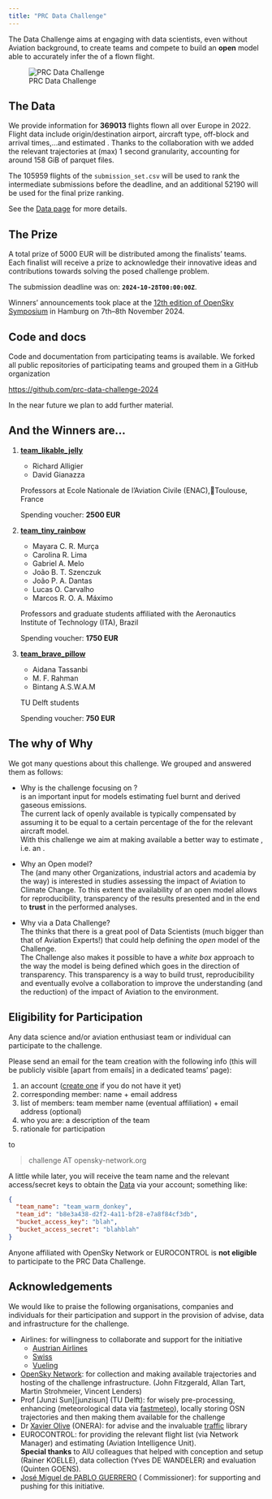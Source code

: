 ```yaml
---
title: "PRC Data Challenge"
---
```


The \acr{PRC} Data Challenge aims at engaging with data scientists, even without
Aviation background, to create teams and compete to
build an **open** \acr{ML} model able to accurately infer the \acr{ATOW} of a
flown flight.

![PRC Data Challenge](media/prc_dc24.jpeg)

## The Data

We provide information for **369013** flights flown all over Europe in 2022.
Flight data include origin/destination airport, aircraft type,
off-block and arrival times,...and estimated \acr{TOW}.
Thanks to the collaboration with \acr{OSN} we added the relevant trajectories 
at (max) 1 second granularity, accounting for around 158 GiB of parquet files.

The 105959 flights of the `submission_set.csv` will be used to rank the intermediate 
submissions before the deadline, and an additional 52190 will be used for the 
final prize ranking.

See the [Data page](data.html) for more details.


## The Prize

A total prize of $5000$ EUR will be distributed among the finalists' teams.  
Each finalist will receive a prize to acknowledge their innovative ideas and
contributions towards solving the posed challenge problem.  

The submission deadline was on: [**`2024-10-28T00:00:00Z`**]{.hugedate}.

Winners' announcements took place at the [12th edition of OpenSky Symposium][osnsym]
in Hamburg on 7th--8th November 2024.

::: {.callout-warning title="Attention"}

## Code and docs

Code and documentation from participating teams is available.
We forked all public repositories of participating teams and
grouped them in a GitHub organization

<https://github.com/prc-data-challenge-2024>

In the near future we plan to add further material.

:::


[osnsym]: <https://symposium.opensky-network.org/> "12th OpenSky Symposium, 7--8 Nov 2024"

## And the Winners are...

1. **[team_likable_jelly](teams.html#team_likable_jelly)**
    - Richard Alligier
    - David Gianazza
   
   Professors at Ecole Nationale de l'Aviation Civile (ENAC),Toulouse, France
   
   Spending voucher: **2500 EUR**

2. **[team_tiny_rainbow](teams.html#team_tiny_rainbow)**
   - Mayara C. R. Murça
   - Carolina R. Lima
   - Gabriel A. Melo
   - João B. T. Szenczuk
   - João P. A. Dantas
   - Lucas O. Carvalho
   - Marcos R. O. A. Máximo
   
   Professors and graduate students affiliated with the
   Aeronautics Institute of Technology (ITA), Brazil
   
   Spending voucher: **1750 EUR**

3. **[team_brave_pillow](teams.html#team_brave_pillow)**
   - Aidana Tassanbi
   - M. F. Rahman
   - Bintang A.S.W.A.M
   
   TU Delft students
   
   Spending voucher: **750 EUR**


## The why of Why

We got many questions about this challenge. We grouped and answered them as follows:

* Why is the challenge focusing on \acr{ATOW}?  
  \acr{ATOW} is an important input for models estimating fuel burnt and derived
  gaseous emissions.  
  The current lack of openly available \acr{ATOW} is typically compensated by
  assuming it to be equal to a certain percentage of the \acr{MTOW} for the
  relevant aircraft model.  
  With this challenge we aim at making available a better way to
  estimate \acr{ATOW}, i.e. an \acr{ETOW}.

* Why an Open model?  
  The \acr{PRC} (and many other Organizations, industrial actors and academia
  by the way) is interested in studies assessing the impact of Aviation to
  Climate Change.
  To this extent the availability of an open model allows for reproducibility,
  transparency of the results presented and in the end to **trust** in the
  performed analyses.

* Why via a Data Challenge?  
  The \acr{PRC} thinks that there is a great pool of Data Scientists (much bigger
  than that of Aviation Experts!) that could help defining the _open_ model of
  the Challenge.  
  The Challenge also makes it possible to have a _white box_ approach to the way
  the model is being defined which goes in the direction of transparency.
  This transparency is a way to build trust, reproducibility and eventually
  evolve a collaboration to improve the understanding (and the reduction) of
  the impact of Aviation to the environment.

## Eligibility for Participation

Any data science and/or aviation enthusiast team or individual can participate
to the challenge.

Please send an email for the team creation with the following info (this will be publicly
visible [apart from emails] in a dedicated teams' page):

1. an \acr{OSN} account ([create one][osnlog] if you do not have it yet)
1. corresponding member: name + email address
1. list of members: team member name (eventual affiliation) + email address (optional)
1. who you are: a description of the team
1. rationale for participation

to

>   challenge AT opensky-network.org

A little while later, you will receive the team name and
the relevant access/secret keys to obtain the [Data](data.html)
via your \acr{OSN} account; something
like:

```json
{
  "team_name": "team_warm_donkey",
  "team_id": "b8e3a438-d2f2-4a11-bf28-e7a8f84cf3db",
  "bucket_access_key": "blah",
  "bucket_access_secret": "blahblah"
}
```

::: {.callout-note}
Anyone affiliated with OpenSky Network or EUROCONTROL is **not eligible**
to participate to the PRC Data Challenge.
:::

[osnlog]: <https://opensky-network.org/index.php?option=com_users&view=login> "OSN login"

## Acknowledgements

We would like to praise the following organisations, companies
and individuals for their participation and support in the provision of
advise, data and infrastructure for the challenge.

* Airlines: for willingness to collaborate and support for the initiative
  - [Austrian Airlines](https://www.austrian.com/)
  - [Swiss](https://www.swiss.com/)
  - [Vueling](https://www.vueling.com/)
* [OpenSky Network][osnhome]: for collection and making available \acr{ADS-B}
  trajectories and hosting of the challenge infrastructure.
  (John Fitzgerald, Allan Tart, Martin Strohmeier, Vincent Lenders)
* Prof [Junzi Sun][junzisun] (TU Delft): for wisely pre-processing,
  enhancing (meteorological data via [fastmeteo][fm]),
  locally storing OSN trajectories and then making them available for the challenge
* Dr [Xavier Olive][xavier] (ONERA): for advise and the invaluable
  [traffic][traffic] library
* EUROCONTROL: for providing the relevant flight list (via Network Manager) and
  estimating \acr{TOW} (Aviation Intelligence Unit).  
  **Special thanks** to AIU colleagues that helped with conception and setup
  (Rainer KOELLE), data collection (Yves DE WANDELER) and evaluation (Quinten GOENS).
* [José Miguel de PABLO GUERRERO][jmg] (\acr{PRC} Commissioner): for supporting and
  pushing for this initiative.


[fm]: <https://github.com/open-aviation/fastmeteo> "fastmeteo Python library"
[traffic]: <https://github.com/open-aviation/fastmeteo> "traffic Python library"
[osnhome]: <https://opensky-network.org/> "OpenSky Network home page"
[junzi]: <https://junzis.com/> "Junzi SUN home page"
[xavier]: <https://www.xoolive.org/> "Xavier OLIVE home page"
[jmg]: <https://ansperformance.eu/about/prc_jpg/> "José Miguel de PABLO GUERRERO, Performance Review Commission commissioner"